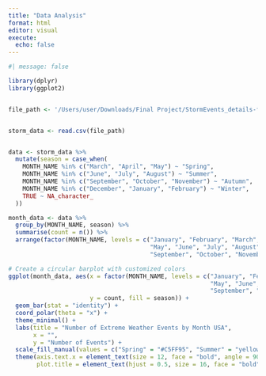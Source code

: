 ```yaml
---
title: "Data Analysis"
format: html
editor: visual
execute: 
  echo: false
---
```


```r
#| message: false

library(dplyr)
library(ggplot2)


file_path <- '/Users/user/Downloads/Final Project/StormEvents_details-ftp_v1.0_d2022_c20240716.csv'


storm_data <- read.csv(file_path)


data <- storm_data %>%
  mutate(season = case_when(
    MONTH_NAME %in% c("March", "April", "May") ~ "Spring",
    MONTH_NAME %in% c("June", "July", "August") ~ "Summer",
    MONTH_NAME %in% c("September", "October", "November") ~ "Autumn",
    MONTH_NAME %in% c("December", "January", "February") ~ "Winter",
    TRUE ~ NA_character_  
  ))

month_data <- data %>%
  group_by(MONTH_NAME, season) %>%
  summarise(count = n()) %>%
  arrange(factor(MONTH_NAME, levels = c("January", "February", "March", "April", 
                                        "May", "June", "July", "August", 
                                        "September", "October", "November", "December")))

# Create a circular barplot with customized colors
ggplot(month_data, aes(x = factor(MONTH_NAME, levels = c("January", "February", "March", "April", 
                                                         "May", "June", "July", "August", 
                                                         "September", "October", "November", "December")), 
                       y = count, fill = season)) +
  geom_bar(stat = "identity") +
  coord_polar(theta = "x") +
  theme_minimal() +
  labs(title = "Number of Extreme Weather Events by Month USA",
       x = "",
       y = "Number of Events") +
  scale_fill_manual(values = c("Spring" = "#C5FF95", "Summer" = "yellow", "Autumn" = "orange", "Winter" = "#6EACDA")) +
  theme(axis.text.x = element_text(size = 12, face = "bold", angle = 90),
        plot.title = element_text(hjust = 0.5, size = 16, face = "bold"))

```
